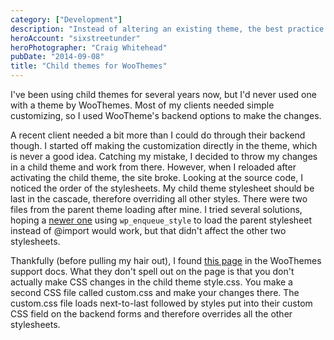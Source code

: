 ```yaml
---
category: ["Development"]
description: "Instead of altering an existing theme, the best practice is to create a child theme. This is the hidden secret to styling child themes for WooThemes."
heroAccount: "sixstreetunder"
heroPhotographer: "Craig Whitehead"
pubDate: "2014-09-08"
title: "Child themes for WooThemes"
---
```


I've been using child themes for several years now, but I'd never used one with a theme by WooThemes. Most of my clients needed simple customizing, so I used WooTheme's backend options to make the changes.

A recent client needed a bit more than I could do through their backend though. I started off making the customization directly in the theme, which is never a good idea. Catching my mistake, I decided to throw my changes in a child theme and work from there. However, when I reloaded after activating the child theme, the site broke. Looking at the source code, I noticed the order of the stylesheets. My child theme stylesheet should be last in the cascade, therefore overriding all other styles. There were two files from the parent theme loading after mine. I tried several solutions, hoping a [newer one](https://ulrich.pogson.ch/how-to-load-the-parent-styles-in-child-themes) using `wp_enqueue_style` to load the parent stylesheet instead of @import would work, but that didn't affect the other two stylesheets.

Thankfully (before pulling my hair out), I found [this page](https://support.woothemes.com/hc/en-us/articles/203105897-How-to-setup-and-use-a-child-theme) in the WooThemes support docs. What they don't spell out on the page is that you don't actually make CSS changes in the child theme style.css. You make a second CSS file called custom.css and make your changes there. The custom.css file loads next-to-last followed by styles put into their custom CSS field on the backend forms and therefore overrides all the other stylesheets.
